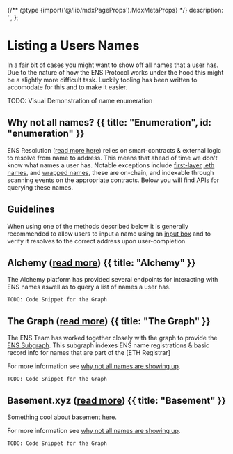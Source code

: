 {/** @type {import('@/lib/mdxPageProps').MdxMetaProps} */}
    description: '',
};

# Listing a Users Names

In a fair bit of cases you might want to show off all names that a user has. Due to the nature of how the ENS Protocol works under the hood this might be a slightly more difficult task.
Luckily tooling has been written to accomodate for this and to make it easier.

<div className="card px-4">
TODO: Visual Demonstration of name enumeration
</div>

## Why not all names? {{ title: "Enumeration", id: "enumeration" }}

ENS Resolution ([read more here](/resolution)) relies on smart-contracts & external logic to resolve from name to address.
This means that ahead of time we don't know what names a user has. Notable exceptions include [first-layer](/glossary#first-layer) [.eth names](/registry/eth), and [wrapped names](/subnames/wrapper), these are on-chain, and indexable through scanning events on the appropriate contracts.
Below you will find APIs for querying these names.

## Guidelines

When using one of the methods described below it is generally recommended to allow users to input a name using an [input box](todo-link) and to verify it resolves to the correct address upon user-completion.

## Alchemy ([read more](todo-link)) {{ title: "Alchemy" }}

The Alchemy platform has provided several endpoints for interacting with ENS names aswell as to query a list of names a user has.

<CodeGroup title="Alchemy ENS">

```tsx {{ title: 'Wagmi (React)', language: 'tsx' }}
TODO: Code Snippet for the Graph
```

</CodeGroup>

## The Graph ([read more](todo-link)) {{ title: "The Graph" }}

The ENS Team has worked together closely with the graph to provide the [ENS Subgraph](todo-link). This subgraph indexes ENS name registrations & basic record info for names that are part of the [ETH Registrar]

For more information see [why not all names are showing up](#enumeration).


<CodeGroup title="Querying the Subgraph">

```tsx {{ title: 'Wagmi (React)', language: 'tsx' }}
TODO: Code Snippet for the Graph
```

</CodeGroup>


## Basement.xyz ([read more](todo-link)) {{ title: "Basement" }}

Something cool about basement here.

For more information see [why not all names are showing up](#enumeration).

<CodeGroup title="Querying Basement">

```tsx {{ title: 'Wagmi (React)', language: 'tsx' }}
TODO: Code Snippet for the Graph
```

</CodeGroup>
